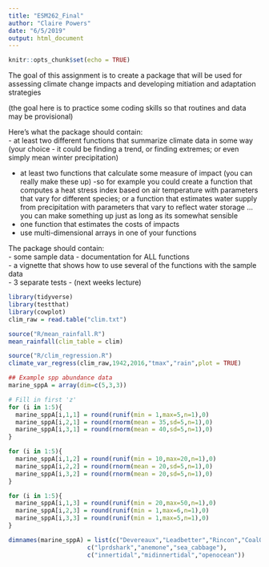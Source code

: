 ```yaml
---
title: "ESM262_Final"
author: "Claire Powers"
date: "6/5/2019"
output: html_document
---
```


```r
knitr::opts_chunk$set(echo = TRUE)
```

The goal of this assignment is to create a package that will be used for assessing climate change impacts and developing mitiation and adaptation strategies

(the goal here is to practice some coding skills so that routines and data may be provisional)

Here’s what the package should contain:  
- at least two different functions that summarize climate data in some way (your choice - it could be finding a trend, or finding extremes; or even simply mean winter precipitation)     

- at least two functions that calculate some measure of impact (you can really make these up) -so for example you could create a function that computes a heat stress index based on air temperature with parameters that vary for different species; or a function that estimates water supply from precipitation with parameters that vary to reflect water storage …you can make something up just as long as its somewhat sensible  
- one function that estimates the costs of impacts  
- use multi-dimensional arrays in one of your functions  

The package should contain:  
- some sample data
- documentation for ALL functions  
- a vignette that shows how to use several of the functions with the sample data  
- 3 separate tests - (next weeks lecture)  

```r
library(tidyverse)
library(testthat)
library(cowplot)
clim_raw = read.table("clim.txt")

source("R/mean_rainfall.R")
mean_rainfall(clim_table = clim)

source("R/clim_regression.R")
climate_var_regress(clim_raw,1942,2016,"tmax","rain",plot = TRUE)
```

```r
## Example spp abundance data
marine_sppA = array(dim=c(5,3,3))

# Fill in first 'z'
for (i in 1:5){
  marine_sppA[i,1,1] = round(runif(min = 1,max=5,n=1),0)
  marine_sppA[i,2,1] = round(rnorm(mean = 35,sd=5,n=1),0)
  marine_sppA[i,3,1] = round(rnorm(mean = 40,sd=5,n=1),0)
}

for (i in 1:5){
  marine_sppA[i,1,2] = round(runif(min = 10,max=20,n=1),0)
  marine_sppA[i,2,2] = round(rnorm(mean = 20,sd=5,n=1),0)
  marine_sppA[i,3,2] = round(rnorm(mean = 20,sd=5,n=1),0)
}

for (i in 1:5){
  marine_sppA[i,1,3] = round(runif(min = 20,max=50,n=1),0)
  marine_sppA[i,2,3] = round(runif(min = 1,max=6,n=1),0)
  marine_sppA[i,3,3] = round(runif(min = 1,max=5,n=1),0)
}

dimnames(marine_sppA) = list(c("Devereaux","Leadbetter","Rincon","CoalOil","CampusPoint"), 
                      c("lprdshark","anemone","sea_cabbage"),
                      c("innertidal","midinnertidal","openocean"))


```

